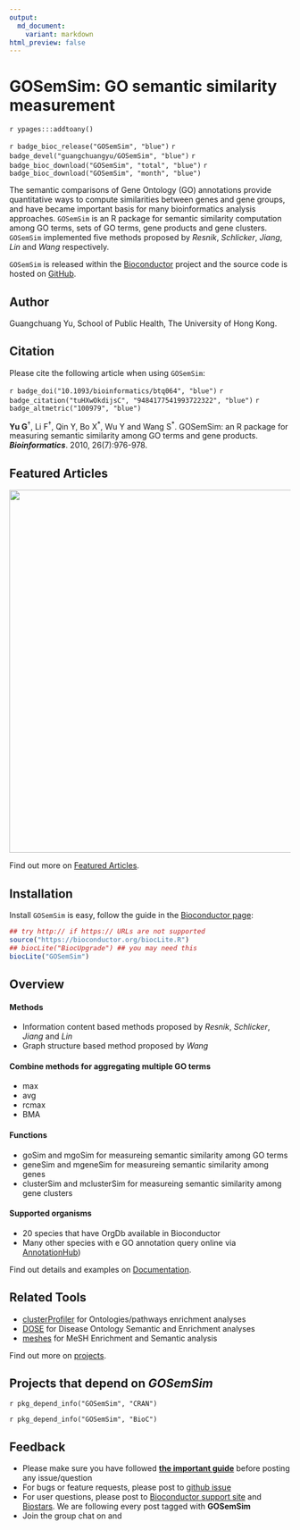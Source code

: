 ```yaml
---
output:
  md_document:
    variant: markdown
html_preview: false
---
```


# GOSemSim: GO semantic similarity measurement


`r ypages:::addtoany()`

<link rel="stylesheet" href="https://guangchuangyu.github.io/css/font-awesome.min.css">
<link rel="stylesheet" href="https://guangchuangyu.github.io/css/academicons.min.css">


`r badge_bioc_release("GOSemSim", "blue")`
`r badge_devel("guangchuangyu/GOSemSim", "blue")`
`r badge_bioc_download("GOSemSim", "total", "blue")`
`r badge_bioc_download("GOSemSim", "month", "blue")`

The semantic comparisons of Gene Ontology (GO) annotations provide quantitative ways to compute similarities between genes and gene groups, and have became important basis for many bioinformatics analysis approaches. `GOSemSim` is an R package for semantic similarity computation among GO terms, sets of GO terms, gene products and gene clusters. `GOSemSim` implemented five methods proposed by _Resnik_, _Schlicker_, _Jiang_, _Lin_ and _Wang_ respectively.


`GOSemSim` is released within the [Bioconductor](https://bioconductor.org/packages/GOSemSim) project and the source code is hosted on <a href="https://github.com/GuangchuangYu/GOSemSim"><i class="fa fa-github fa-lg"></i> GitHub</a>.

## <i class="fa fa-user"></i> Author

Guangchuang Yu, School of Public Health, The University of Hong Kong.

<a href="https://twitter.com/guangchuangyu"><i class="fa fa-twitter fa-3x"></i></a>
<a href="https://guangchuangyu.github.io/blog_images/biobabble.jpg"><i class="fa fa-wechat fa-3x"></i></a>
<a href="https://www.ncbi.nlm.nih.gov/pubmed/?term=Guangchuang+Yu[Author+-+Full]"><i class="ai ai-pubmed ai-3x"></i></a>
<a href="https://scholar.google.com.hk/citations?user=DO5oG40AAAAJ&hl=en"><i class="ai ai-google-scholar ai-3x"></i></a>
<a href="https://orcid.org/0000-0002-6485-8781"><i class="ai ai-orcid ai-3x"></i></a>
<a href="https://impactstory.org/u/0000-0002-6485-8781"><i class="ai ai-impactstory ai-3x"></i></a>


## <i class="fa fa-book"></i> Citation

Please cite the following article when using `GOSemSim`:

`r badge_doi("10.1093/bioinformatics/btq064", "blue")`
`r badge_citation("tuHXwOkdijsC", "9484177541993722322", "blue")`
`r badge_altmetric("100979", "blue")`

__Yu G__<sup>†</sup>, Li F<sup>†</sup>, Qin Y, Bo X<sup>\*</sup>, Wu Y and Wang S<sup>\*</sup>.
GOSemSim: an R package for measuring semantic similarity among GO terms and gene products.
__*Bioinformatics*__. 2010, 26(7):976-978.


## <i class="fa fa-pencil"></i> Featured Articles

<img src="https://guangchuangyu.github.io/featured_img/GOSemSim/2014PNAS.png" width="650">

<i class="fa fa-hand-o-right"></i> Find out more on <i class="fa fa-pencil"></i> [Featured Articles](https://guangchuangyu.github.io/GOSemSim/featuredArticles/).

## <i class="fa fa-download"></i> Installation

Install `GOSemSim` is easy, follow the guide in the [Bioconductor page](https://bioconductor.org/packages/GOSemSim/):

```r
## try http:// if https:// URLs are not supported
source("https://bioconductor.org/biocLite.R")
## biocLite("BiocUpgrade") ## you may need this
biocLite("GOSemSim")
```

## <i class="fa fa-cogs"></i> Overview

#### <i class="fa fa-angle-double-right"></i> Methods

+ Information content based methods proposed by _Resnik_, _Schlicker_, _Jiang_ and _Lin_
+ Graph structure based method proposed by _Wang_

#### <i class="fa fa-angle-double-right"></i> Combine methods for aggregating multiple GO terms

+ max
+ avg
+ rcmax
+ BMA

#### <i class="fa fa-angle-double-right"></i> Functions

+ goSim and mgoSim for measureing semantic similarity among GO terms
+ geneSim and mgeneSim for measureing semantic similarity among genes
+ clusterSim and mclusterSim for measureing semantic similarity among gene clusters

#### <i class="fa fa-angle-double-right"></i> Supported organisms

+ 20 species that have OrgDb available in Bioconductor
+ Many other species with e GO annotation query online via [AnnotationHub](https://bioconductor.org/packages/AnnotationHub/))

<i class="fa fa-hand-o-right"></i> Find out details and examples on <i class="fa fa-book"></i> [Documentation](https://guangchuangyu.github.io/GOSemSim/documentation/).

## <i class="fa fa-wrench"></i> Related Tools

<ul class="fa-ul">
	<li><i class="fa-li fa fa-angle-double-right"></i><a href="https://guangchuangyu.github.io/clusterProfiler">clusterProfiler</a> for Ontologies/pathways enrichment analyses</li>
	<li><i class="fa-li fa fa-angle-double-right"></i><a href="https://guangchuangyu.github.io/DOSE">DOSE</a> for Disease Ontology Semantic and Enrichment analyses</li>
	<li><i class="fa-li fa fa-angle-double-right"></i><a href="https://guangchuangyu.github.io/meshes">meshes</a> for MeSH Enrichment and Semantic analysis</li>
</ul>

<i class="fa fa-hand-o-right"></i> Find out more on [projects](https://guangchuangyu.github.io/#projects).

## <i class="fa fa-code-fork"></i> Projects that depend on _GOSemSim_

`r pkg_depend_info("GOSemSim", "CRAN")`

`r pkg_depend_info("GOSemSim", "BioC")`


## <i class="fa fa-comment"></i> Feedback
<ul class="fa-ul">
	<li><i class="fa-li fa fa-hand-o-right"></i> Please make sure you have followed <a href="https://guangchuangyu.github.io/2016/07/how-to-bug-author/"><strong>the important guide</strong></a> before posting any issue/question</li>
	<li><i class="fa-li fa fa-bug"></i> For bugs or feature requests, please post to <i class="fa fa-github-alt"></i> [github issue](https://github.com/GuangchuangYu/GOSemSim/issues)</li>
	<li><i class="fa-li fa fa-question"></i>  For user questions, please post to [Bioconductor support site](https://support.bioconductor.org/) and [Biostars](https://www.biostars.org/). We are following every post tagged with **GOSemSim**</li>
	<li><i class="fa-li fa fa-commenting"></i> Join the group chat on <a href="https://twitter.com/hashtag/GOSemSim"><i class="fa fa-twitter fa-lg"></i></a> and <a href="http://huati.weibo.com/k/GOSemSim"><i class="fa fa-weibo fa-lg"></i></a></li>
</ul>
